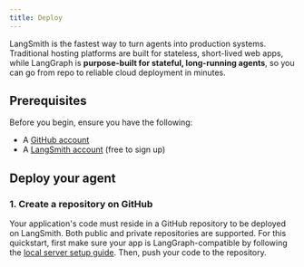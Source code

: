 ```yaml
---
title: Deploy
---
```



<AlphaCallout />

LangSmith is the fastest way to turn agents into production systems. Traditional hosting platforms are built for stateless, short-lived web apps, while LangGraph is **purpose-built for stateful, long-running agents**, so you can go from repo to reliable cloud deployment in minutes.

## Prerequisites

Before you begin, ensure you have the following:

* A [GitHub account](https://github.com/)
* A [LangSmith account](https://smith.langchain.com/) (free to sign up)

## Deploy your agent

### 1. Create a repository on GitHub

Your application's code must reside in a GitHub repository to be deployed on LangSmith. Both public and private repositories are supported. For this quickstart, first make sure your app is LangGraph-compatible by following the [local server setup guide](/oss/python/langchain/debugger#setup-local-langgraph-server). Then, push your code to the repository.

<deploy />
